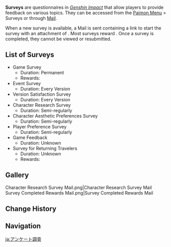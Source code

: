 {{Terminology Infobox
|image        = Survey Menu.png
|type         = Game Systems
|group        = Menus
}}
'''Surveys''' are questionnaires in ''[[Genshin Impact]]'' that allow players to provide feedback on various topics. They can be accessed from the [[Paimon Menu]] > Surveys or through [[Mail]].

When a new survey is available, a Mail is sent containing a link to start the survey with an attachment of {{Item|Mora|x=300}}. Most surveys reward {{Item|Mora|x=20,000/30,000}}. Once a survey is completed, they cannot be viewed or resubmitted.

==List of Surveys==
* Game Survey
** Duration: Permanent
** Rewards: {{Item|Primogem|x=50}}
* Event Survey
** Duration: Every Version
* Version Satisfaction Survey
** Duration: Every Version
* Character Research Survey
** Duration: Semi-regularly
* Character Aesthetic Preferences Survey
** Duration: Semi-regularly
* Player Preference Survey
** Duration: Semi-regularly
* Game Feedback
** Duration: Unknown
* Survey for Returning Travelers
** Duration: Unknown
** Rewards: {{Item|Primogem|x=100}}

==Gallery==
<gallery>
Character Research Survey Mail.png|Character Research Survey Mail
Survey Completed Rewards Mail.png|Survey Completed Rewards Mail
</gallery>

==Change History==
{{Change History|1.0}}

==Navigation==
{{Game Systems Navbox}}

[[ja:アンケート調査]]